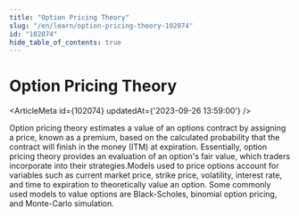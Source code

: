 ```yaml
---
title: "Option Pricing Theory"
slug: "/en/learn/option-pricing-theory-102074"
id: "102074"
hide_table_of_contents: true
---
```



# Option Pricing Theory

<ArticleMeta id={102074} updatedAt={'2023-09-26 13:59:00'} />
<div className='border-solid border-b border-t-0 my-4 border-[var(--ifm-color-gray-300)]' />

Option pricing theory estimates a value of an options contract by assigning a price, known as a premium, based on the calculated probability that the contract will finish in the money (ITM) at expiration. Essentially, option pricing theory provides an evaluation of an option's fair value, which traders incorporate into their strategies.Models used to price options account for variables such as current market price, strike price, volatility, interest rate, and time to expiration to theoretically value an option. Some commonly used models to value options are Black-Scholes, binomial option pricing, and Monte-Carlo simulation.
